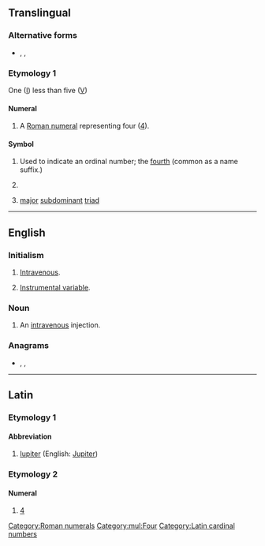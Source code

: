 {{also|iv|-iv|ív|-ív}}
{{character info/new|Ⅳ}}
==Translingual==
{{rfc|mul|Translingual or English?}}

===Alternative forms===
* {{l|mul|iv}}, {{l|mul|IIII}}, {{l|mul|iiii}}

===Etymology 1===
One ([[I]]) less than five ([[V]])

====Numeral====
{{head|mul|numeral}}

# A [[Roman numeral]] representing four ([[four|4]]).

====Symbol====
{{head|mul|symbol}}

# Used to indicate an ordinal number; the [[fourth]] (common as a name suffix.)
# {{lb|mul|inorganic chemistry}} {{non-gloss definition|Specifying an oxidation state of 4}}
# {{lb|mul|music}} [[major]] [[subdominant]] [[triad]]

[[Category:Roman numerals]]

[[Category:mul:Four]]

----

==English==

===Initialism===
{{rfc-header|Initialism}}
{{head|mul|initialism}}

# {{lb|en|medicine}} [[intravenous|Intravenous]].
# {{lb|en|statistics}} [[instrumental variable|Instrumental variable]].

===Noun===
{{en-noun}}

# {{lb|en|medicine}} An [[intravenous]] injection.

===Anagrams===
* {{l|en|V.I.}}, {{l|en|Vi}}, {{l|en|vi}}

----

==Latin==

===Etymology 1===

====Abbreviation====
{{rfc-header|Abbreviation}}
{{head|la|abbreviation}}

# [[Iupiter]] (English: [[Jupiter]])

===Etymology 2===

====Numeral====
{{head|la|numeral}}

# [[4]]

[[Category:Latin cardinal numbers]]